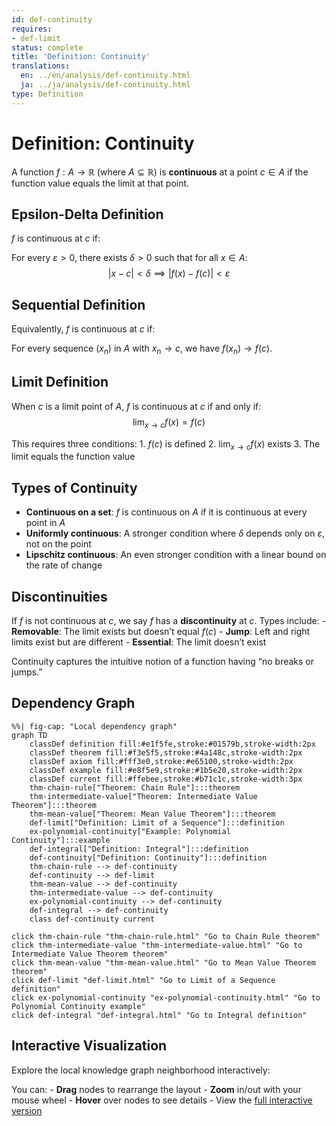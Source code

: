 ```yaml
---
id: def-continuity
requires:
- def-limit
status: complete
title: 'Definition: Continuity'
translations:
  en: ../en/analysis/def-continuity.html
  ja: ../ja/analysis/def-continuity.html
type: Definition
---
```


# Definition: Continuity {#def-continuity}

A function $f: A \to \mathbb{R}$ (where $A \subseteq \mathbb{R}$) is **continuous** at a point $c \in A$ if the function value equals the limit at that point.

## Epsilon-Delta Definition

$f$ is continuous at $c$ if:

For every $\varepsilon > 0$, there exists $\delta > 0$ such that for all $x \in A$:
$$|x - c| < \delta \implies |f(x) - f(c)| < \varepsilon$$

## Sequential Definition

Equivalently, $f$ is continuous at $c$ if:

For every sequence $(x_n)$ in $A$ with $x_n \to c$, we have $f(x_n) \to f(c)$.

## Limit Definition

When $c$ is a limit point of $A$, $f$ is continuous at $c$ if and only if:
$$\lim_{x \to c} f(x) = f(c)$$

This requires three conditions:
1. $f(c)$ is defined
2. $\lim_{x \to c} f(x)$ exists
3. The limit equals the function value

## Types of Continuity

- **Continuous on a set**: $f$ is continuous on $A$ if it is continuous at every point in $A$
- **Uniformly continuous**: A stronger condition where $\delta$ depends only on $\varepsilon$, not on the point
- **Lipschitz continuous**: An even stronger condition with a linear bound on the rate of change

## Discontinuities

If $f$ is not continuous at $c$, we say $f$ has a **discontinuity** at $c$. Types include:
- **Removable**: The limit exists but doesn't equal $f(c)$
- **Jump**: Left and right limits exist but are different
- **Essential**: The limit doesn't exist

Continuity captures the intuitive notion of a function having "no breaks or jumps."

## Dependency Graph

```mermaid
%%| fig-cap: "Local dependency graph"
graph TD
    classDef definition fill:#e1f5fe,stroke:#01579b,stroke-width:2px
    classDef theorem fill:#f3e5f5,stroke:#4a148c,stroke-width:2px
    classDef axiom fill:#fff3e0,stroke:#e65100,stroke-width:2px
    classDef example fill:#e8f5e9,stroke:#1b5e20,stroke-width:2px
    classDef current fill:#ffebee,stroke:#b71c1c,stroke-width:3px
    thm-chain-rule["Theorem: Chain Rule"]:::theorem
    thm-intermediate-value["Theorem: Intermediate Value Theorem"]:::theorem
    thm-mean-value["Theorem: Mean Value Theorem"]:::theorem
    def-limit["Definition: Limit of a Sequence"]:::definition
    ex-polynomial-continuity["Example: Polynomial Continuity"]:::example
    def-integral["Definition: Integral"]:::definition
    def-continuity["Definition: Continuity"]:::definition
    thm-chain-rule --> def-continuity
    def-continuity --> def-limit
    thm-mean-value --> def-continuity
    thm-intermediate-value --> def-continuity
    ex-polynomial-continuity --> def-continuity
    def-integral --> def-continuity
    class def-continuity current
```
    click thm-chain-rule "thm-chain-rule.html" "Go to Chain Rule theorem"
    click thm-intermediate-value "thm-intermediate-value.html" "Go to Intermediate Value Theorem theorem"
    click thm-mean-value "thm-mean-value.html" "Go to Mean Value Theorem theorem"
    click def-limit "def-limit.html" "Go to Limit of a Sequence definition"
    click ex-polynomial-continuity "ex-polynomial-continuity.html" "Go to Polynomial Continuity example"
    click def-integral "def-integral.html" "Go to Integral definition"

## Interactive Visualization

Explore the local knowledge graph neighborhood interactively:

::: {.graph-viz data-id="def-continuity" data-width="700" data-height="500"}
:::

You can:
- **Drag** nodes to rearrange the layout
- **Zoom** in/out with your mouse wheel
- **Hover** over nodes to see details
- View the [full interactive version](../../output/interactive/def-continuity.html){target="_blank"}

